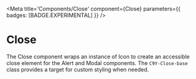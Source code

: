 

<Meta
  title='Components/Close'
  component={Close}
  parameters={{ badges: [BADGE.EXPERIMENTAL] }}
/>

# Close

The Close component wraps an instance of Icon to create an accessible close element for
the Alert and Modal components. The `C9Y-Close-base` class provides a target for custom
styling when needed.

<Story name='Close'>
  <Close onClick={console.log} />
</Story>
